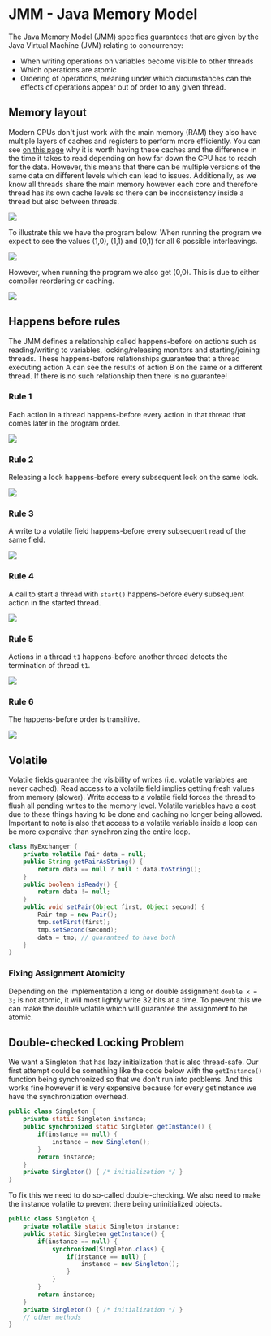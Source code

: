 
# JMM - Java Memory Model

The Java Memory Model (JMM) specifies guarantees that are given by the Java Virtual Machine (JVM) relating to concurrency:

- When writing operations on variables become visible to other threads
- Which operations are atomic
- Ordering of operations, meaning under which circumstances can the effects of operations appear out of order to any given thread.

## Memory layout

Modern CPUs don't just work with the main memory (RAM) they also have multiple layers of caches and registers to perform more efficiently. You can see [on this page](https://gist.github.com/hellerbarde/2843375) why it is worth having these caches and the difference in the time it takes to read depending on how far down the CPU has to reach for the data. However, this means that there can be multiple versions of the same data on different levels which can lead to issues. Additionally, as we know all threads share the main memory however each core and therefore thread has its own cache levels so there can be inconsistency inside a thread but also between threads.

<Image 
    src="/cs/concurrentCpuMemoryLayout.png"
    width={300}
/>

To illustrate this we have the program below. When running the program we expect to see the values (1,0), (1,1) and (0,1) for all 6 possible interleavings.

<Image 
    src="/cs/concurrentMemoryLayoutExample1.png"
    width={600}
/>

However, when running the program we also get (0,0). This is due to either compiler reordering or caching.

<Image 
    src="/cs/concurrentMemoryLayoutExample2.png"
    width={600}
/>

## Happens before rules

The JMM defines a relationship called happens-before on actions such as reading/writing to variables, locking/releasing monitors and starting/joining threads. These happens-before relationships guarantee that a thread executing action A can see the results of action B on the same or a different thread. If there is no such relationship then there is no guarantee!

### Rule 1

Each action in a thread happens-before every action in that thread that comes later in the program order.

<Image 
    src="/cs/concurrentHappensBefore1.png"
    width={400}
/>

### Rule 2

Releasing a lock happens-before every subsequent lock on the same lock.

<Image 
    src="/cs/concurrentHappensBefore2.png"
    width={600}
/>

### Rule 3

A write to a volatile field happens-before every subsequent read of the same field.

<Image 
    src="/cs/concurrentHappensBefore3.png"
    width={600}
/>

### Rule 4

A call to start a thread with `start()` happens-before every subsequent action in the started thread.

<Image 
    src="/cs/concurrentHappensBefore4.png"
    width={600}
/>

### Rule 5

Actions in a thread `t1` happens-before another thread detects the termination of thread `t1`.

<Image 
    src="/cs/concurrentHappensBefore5.png"
    width={600}
/>

### Rule 6

The happens-before order is transitive.

<Image 
    src="/cs/concurrentHappensBefore6.png"
    width={600}
/>

## Volatile

Volatile fields guarantee the visibility of writes (i.e. volatile variables are never cached). Read access to a volatile field implies getting fresh values from memory (slower). Write access to a volatile field forces the thread to flush all pending writes to the memory level. Volatile variables have a cost due to these things having to be done and caching no longer being allowed. Important to note is also that access to a volatile variable inside a loop can be more expensive than synchronizing the entire loop.

```java
class MyExchanger {
    private volatile Pair data = null;
    public String getPairAsString() {
        return data == null ? null : data.toString();
    }
    public boolean isReady() {
        return data != null;
    }
    public void setPair(Object first, Object second) {
        Pair tmp = new Pair();
        tmp.setFirst(first);
        tmp.setSecond(second);
        data = tmp; // guaranteed to have both
    }
}
```

### Fixing Assignment Atomicity

Depending on the implementation a long or double assignment `double x = 3;` is not atomic, it will most lightly write 32 bits at a time. To prevent this we can make the double volatile which will guarantee the assignment to be atomic.

## Double-checked Locking Problem

We want a Singleton that has lazy initialization that is also thread-safe. Our first attempt could be something like the code below with the `getInstance()` function being synchronized so that we don't run into problems. And this works fine however it is very expensive because for every getInstance we have the synchronization overhead.

```java
public class Singleton {
    private static Singleton instance;
    public synchronized static Singleton getInstance() {
        if(instance == null) {
            instance = new Singleton();
        }
        return instance;
    }
    private Singleton() { /* initialization */ }
}
```

To fix this we need to do so-called double-checking. We also need to make the instance volatile to prevent there being uninitialized objects.

```java
public class Singleton {
    private volatile static Singleton instance;
    public static Singleton getInstance() {
        if(instance == null) {
            synchronized(Singleton.class) {
                if(instance == null) {
                    instance = new Singleton();
                }
            }
        }
        return instance;
    }
    private Singleton() { /* initialization */ }
    // other methods
}
```
